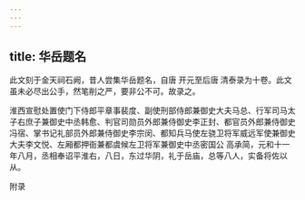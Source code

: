 ```yaml
---
---
---
```

title: 华岳题名
---







此文刻于金天祠石阙，昔人尝集华岳题名，自唐 开元至后唐 清泰录为十卷。此文虽未必尽出公手，然笔削之严，要非公不可。故录之。

淮西宣慰处置使门下侍郎平章事裴度、副使刑部侍郎兼御史大夫马总、行军司马太子右庶子兼御史中丞韩愈、判官司勋员外郎兼侍御史李正封、都官员外郎兼侍御史冯宿、掌书记礼部员外郎兼侍御史李宗闵、都知兵马使左骁卫将军威远军使兼御史大夫李文悦、左厢都押衙兼都虞候左卫将军兼御史中丞密国公 高承简，元和十一年八月，丞相奉诏平淮右，八日，东过华阴，礼于岳庙，总等八人，实备将佐以从。





附录